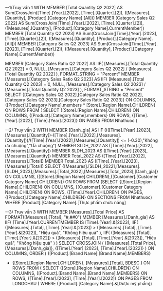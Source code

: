 ﻿--1/Truy vấn 1
WITH
MEMBER [Total Quantity Q2 2022] AS
Sum(CrossJoin([Time].[Year].[2022], [Time].[Quarter].[2]),
([Measures].[Quantity], [Product].[Category Name].[All]))
MEMBER [Category Sales Q2 2022] AS
Sum(CrossJoin([Time].[Year].[2022], [Time].[Quarter].[2]),
([Measures].[Quantity], [Product].[Category Name].CurrentMember))
MEMBER [Total Quantity Q2 2023] AS
Sum(CrossJoin([Time].[Year].[2023], [Time].[Quarter].[2]),
([Measures].[Quantity], [Product].[Category Name].[All]))
MEMBER [Category Sales Q2 2023] AS
Sum(CrossJoin([Time].[Year].[2023], [Time].[Quarter].[2]),
([Measures].[Quantity], [Product].[Category Name].CurrentMember))

MEMBER [Category Sales Ratio Q2 2022] AS
IIF(
[Measures].[Total Quantity Q2 2022] = 0, NULL,
[Measures].[Category Sales Q2 2022] / [Measures].[Total
Quantity Q2 2022]
), FORMAT_STRING = "Percent"
MEMBER [Measures].[Category Sales Ratio Q2 2023] AS
IIF(
[Measures].[Total Quantity Q2 2023] = 0, NULL,
[Measures].[Category Sales Q2 2023] / [Measures].[Total
Quantity Q2 2023]
), FORMAT_STRING = "Percent"
SELECT
{[Category Sales Q2 2022],[Category Sales Ratio Q2 2022],
[Category Sales Q2 2023],[Category Sales Ratio Q2 2023]} ON
COLUMNS,
{[Product].[Category Name].members * [Store].[Region
Name].CHILDREN} ON ROWS
FROM (
SELECT
{[Store].[Region Name].CHILDREN} ON COLUMNS,
{[Product].[Category Name].members} ON ROWS,
{[Time].[Year].[2022], [Time].[Year].[2023]} ON PAGES
FROM Nhathuoc
)


--2/ Truy vấn 2
WITH MEMBER [Danh_gia] AS
IIF ((([Time].[Year].[2023],[Measures].[Quantity])-([Time].[Year].[2022],[Measures].[Quantity]))/([Time].[Year].[2022],[Measures].[Quantity]) <= (-0.30),"Không ưa chuộng","Ưa chuộng")
MEMBER SLDH_2022 AS ([Time].[Year].[2022],[Measures].[Quantity])
MEMBER SLDH_2023 AS ([Time].[Year].[2023],[Measures].[Quantity])
MEMBER Total_2022 AS ([Time].[Year].[2022],[Measures].[Total])
MEMBER Total_2023 AS ([Time].[Year].[2023],[Measures].[Total])
SELECT
{[Measures].[SLDH_2022],[Measures].[SLDH_2023],[Measures].[Total_2022],[Measures].[Total_2023],[Danh_gia]} ON COLUMNS,
({[Store].[Region Name].CHILDREN},{[Customer].[Customer Category
Name].CHILDREN}) ON ROWS
FROM
(SELECT
{[Store].[Region Name].CHILDREN} ON COLUMNS,
{[Customer].[Customer Category Name].CHILDREN} ON ROWS,
{[Time].[Year].CHILDREN} ON PAGES,
{[Product].[Category Name].CHILDREN} ON SECTIONS
FROM Nhathuoc)
WHERE [Product].[Category Name].[Thực phẩm chức năng]


--3/ Truy vấn 3
WITH
MEMBER [Measures].[Total Price] AS
FORMAT([Measures].[Total], "#,##0")
MEMBER [Measures].[Danh_gia] AS
IIF(
[Time].[Year].CURRENTMEMBER IS [Time].[Year].&[2023],
IIF(
([Measures].[Total], [Time].[Year].&[2023]) >
([Measures].[Total], [Time].[Year].&[2022]),
"Hiệu quả", "Không hiệu quả"
),
IIF(
([Measures].[Total], [Time].[Year].&[2022]) >
([Measures].[Total], [Time].[Year].&[2023]),
"Hiệu quả", "Không hiệu quả"
)
)
SELECT
CROSSJOIN (
{[Measures].[Total Price], [Measures].[Danh_gia]},
{[Time].[Year].[2023], [Time].[Year].[2022]}
) ON COLUMNS,
ORDER (
{[Product].[Brand Name].[Brand Name].MEMBERS}
* {[Store].[Region Name].CHILDREN},
[Measures].[Total], BDESC
) ON ROWS
FROM
(
SELECT
{[Store].[Region Name].CHILDREN} ON COLUMNS,
{[Product].[Brand Name].[Brand Name].MEMBERS} ON ROWS,
{[Time].[Year].[2023], [Time].[Year].[2022]} ON PAGES
FROM LONGCHAU
)
WHERE
([Product].[Category Name].&[Dược mỹ phẩm])
